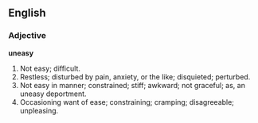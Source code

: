 ==English==

===Adjective===

'''uneasy'''

#Not easy; difficult.
#Restless; disturbed by pain, anxiety, or the like; disquieted; perturbed.
#Not easy in manner; constrained; stiff; awkward; not graceful; as, an uneasy deportment.
#Occasioning want of ease; constraining; cramping; disagreeable; unpleasing.